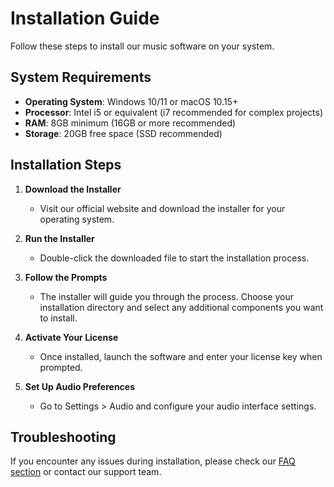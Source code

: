 # Installation Guide

Follow these steps to install our music software on your system.

## System Requirements

- **Operating System**: Windows 10/11 or macOS 10.15+
- **Processor**: Intel i5 or equivalent (i7 recommended for complex projects)
- **RAM**: 8GB minimum (16GB or more recommended)
- **Storage**: 20GB free space (SSD recommended)

## Installation Steps

1. **Download the Installer**
   - Visit our official website and download the installer for your operating system.

2. **Run the Installer**
   - Double-click the downloaded file to start the installation process.

3. **Follow the Prompts**
   - The installer will guide you through the process. Choose your installation directory and select any additional components you want to install.

4. **Activate Your License**
   - Once installed, launch the software and enter your license key when prompted.

5. **Set Up Audio Preferences**
   - Go to Settings > Audio and configure your audio interface settings.

## Troubleshooting

If you encounter any issues during installation, please check our [FAQ section](/faq) or contact our support team.

